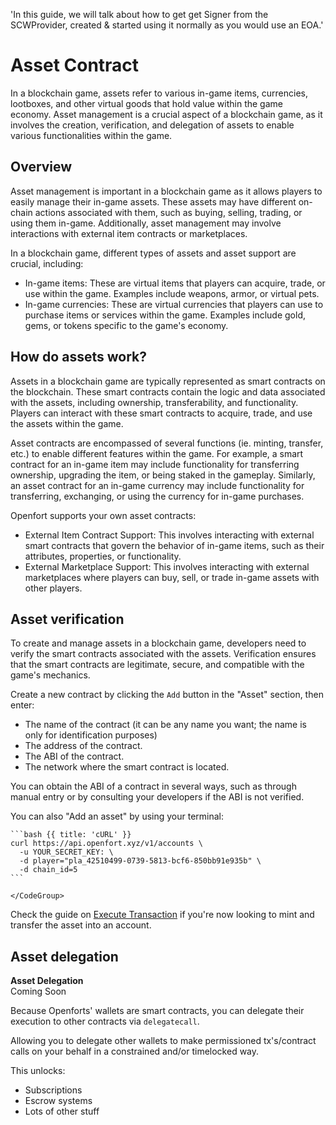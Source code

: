   'In this guide, we will talk about how to get get Signer from the SCWProvider, created & started using it normally as you would use an EOA.'

# Asset Contract

In a blockchain game, assets refer to various in-game items, currencies, lootboxes, and other virtual goods that hold value within the game economy. Asset management is a crucial aspect of a blockchain game, as it involves the creation, verification, and delegation of assets to enable various functionalities within the game.

## Overview

Asset management is important in a blockchain game as it allows players to easily manage their in-game assets. These assets may have different on-chain actions associated with them, such as buying, selling, trading, or using them in-game. Additionally, asset management may involve interactions with external item contracts or marketplaces.

In a blockchain game, different types of assets and asset support are crucial, including:

- In-game items: These are virtual items that players can acquire, trade, or use within the game. Examples include weapons, armor, or virtual pets.
- In-game currencies: These are virtual currencies that players can use to purchase items or services within the game. Examples include gold, gems, or tokens specific to the game's economy.

## How do assets work?

Assets in a blockchain game are typically represented as smart contracts on the blockchain. These smart contracts contain the logic and data associated with the assets, including ownership, transferability, and functionality. Players can interact with these smart contracts to acquire, trade, and use the assets within the game.

Asset contracts are encompassed of several functions (ie. minting, transfer, etc.) to enable different features within the game. For example, a smart contract for an in-game item may include functionality for transferring ownership, upgrading the item, or being staked in the gameplay. Similarly, an asset contract for an in-game currency may include functionality for transferring, exchanging, or using the currency for in-game purchases.

Openfort supports your own asset contracts:
- External Item Contract Support: This involves interacting with external smart contracts that govern the behavior of in-game items, such as their attributes, properties, or functionality.
- External Marketplace Support: This involves interacting with external marketplaces where players can buy, sell, or trade in-game assets with other players.

## Asset verification
To create and manage assets in a blockchain game, developers need to verify the smart contracts associated with the assets. Verification ensures that the smart contracts are legitimate, secure, and compatible with the game's mechanics.

Create a new contract by clicking the `Add` button in the "Asset" section, then enter:

- The name of the contract (it can be any name you want; the name is only for identification purposes)
- The address of the contract.
- The ABI of the contract.
- The network where the smart contract is located.

You can obtain the ABI of a contract in several ways, such as through manual entry or by consulting your developers if the ABI is not verified.

You can also "Add an asset" by using your terminal:

<CodeGroup title="Create a contract of an asset" tag="POST" label="/v1/contracts">

    ```bash {{ title: 'cURL' }}
    curl https://api.openfort.xyz/v1/accounts \
      -u YOUR_SECRET_KEY: \
      -d player="pla_42510499-0739-5813-bcf6-850bb91e935b" \
      -d chain_id=5
    ```

    </CodeGroup>

Check the guide on [Execute Transaction](/execute-transactions) if you're now looking to mint and transfer the asset into an account. 

## Asset delegation

<Note>
  <strong>Asset Delegation </strong>
  <br /> Coming Soon
</Note>

Because Openforts' wallets are smart contracts, you can delegate their execution to other contracts via `delegatecall`.

Allowing you to delegate other wallets to make permissioned tx's/contract calls on your behalf in a constrained and/or timelocked way.

This unlocks:
- Subscriptions 
- Escrow systems
- Lots of other stuff

